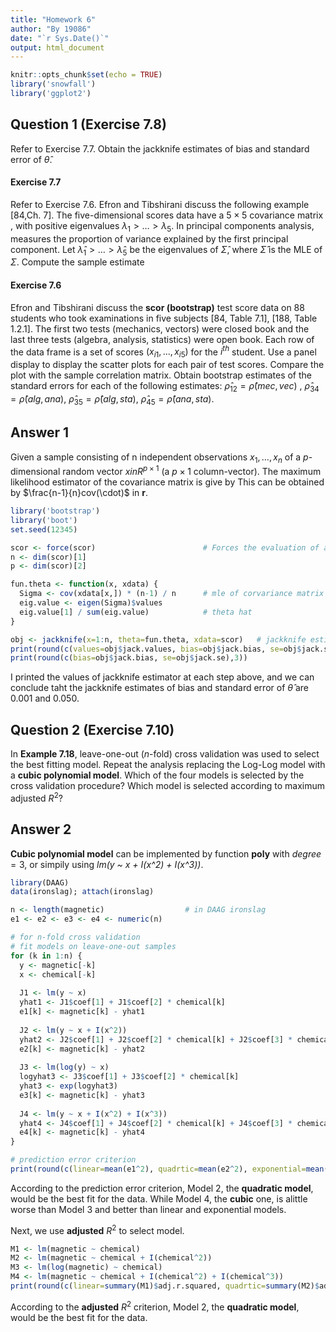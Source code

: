 ```yaml
---
title: "Homework 6"
author: "By 19086"
date: "`r Sys.Date()`"
output: html_document
---
```


```r
knitr::opts_chunk$set(echo = TRUE)
library('snowfall')
library('ggplot2')
```

## Question 1 (Exercise 7.8)
Refer to Exercise 7.7. Obtain the jackknife estimates of bias and standard error of $\hat{\theta}$.

#### Exercise 7.7
Refer to Exercise 7.6. Efron and Tibshirani discuss the following example [84,Ch. 7]. 
The five-dimensional scores data have a $5 \times 5$ covariance matrix \Sigma, with positive eigenvalues $\lambda_1 > \dots > \lambda_5$. 
In principal components analysis, 
\begin{equation}
    \theta = \frac{\lambda_1}{\sum_{j=1}^5 \lambda_j}
\end{equation}
measures the proportion of variance explained by the first principal component. 
Let $\hat{\lambda}_1 > \dots > \hat{\lambda}_5$ be the eigenvalues of $\hat{\Sigma}$, where $\hat{\Sigma}$ is the MLE of $\Sigma$. 
Compute the sample estimate
\begin{equation}
    \hat{\theta} = \frac{\hat{\lambda_1}}{\sum_{j=1}^5 \hat{\lambda}_j}
\end{equation}

#### Exercise 7.6 
Efron and Tibshirani discuss the **scor (bootstrap)** test score data on $88$ students who took examinations in five subjects [84, Table 7.1], [188, Table 1.2.1]. 
The first two tests (mechanics, vectors) were closed book and the last three tests (algebra, analysis, statistics) were open book. 
Each row of the data frame is a set of scores $(x_{i1}, . . . , x_{i5})$ for the $i^{th}$ student. 
Use a panel display to display the scatter plots for each pair of test scores. 
Compare the plot with the sample correlation matrix. 
Obtain bootstrap estimates of the standard errors for each of the following estimates: $\hat{\rho}_{12} = \hat{\rho}(mec, vec)$ , $\hat{\rho}_{34} = \hat{\rho}(alg, ana)$, $\hat{\rho}_{35} = \hat{\rho}(alg, sta)$, $\hat{\rho}_{45} = \hat{\rho}(ana, sta)$.

## Answer 1
Given a sample consisting of n independent observations $x_1,\dots, x_n$ of a $p$-dimensional random vector $x in R^{p×1}$ (a $p×1$ column-vector).
The maximum likelihood estimator of the covariance matrix is give by
\begin{equation}
  \hat{\Sigma} = \frac{1}{n} (x_i - \bar{x}) (x_i - \bar{x})^T.
\end{equation}
This can be obtained by $\frac{n-1}{n}cov(\cdot)$ in **r**.

```r
library('bootstrap')
library('boot')
set.seed(12345)

scor <- force(scor)                        # Forces the evaluation of a function argument.
n <- dim(scor)[1]
p <- dim(scor)[2]

fun.theta <- function(x, xdata) {
  Sigma <- cov(xdata[x,]) * (n-1) / n      # mle of corvariance matrix
  eig.value <- eigen(Sigma)$values
  eig.value[1] / sum(eig.value)            # theta hat
}

obj <- jackknife(x=1:n, theta=fun.theta, xdata=scor)   # jackknife estimation, formate needs to be noticed. 
print(round(c(values=obj$jack.values, bias=obj$jack.bias, se=obj$jack.se),3))
print(round(c(bias=obj$jack.bias, se=obj$jack.se),3))
```

I printed the values of jackknife estimator at each step above, and we can conclude taht the jackknife estimates of bias and standard error of $\hat{\theta}$ are $0.001$ and $0.050$.

## Question 2 (Exercise 7.10)
In **Example 7.18**, leave-one-out ($n$-fold) cross validation was used to select the best fitting model. 
Repeat the analysis replacing the Log-Log model with a **cubic polynomial model**. 
Which of the four models is selected by the cross validation procedure? 
Which model is selected according to maximum adjusted $R^2$?


## Answer 2
**Cubic polynomial model** can be implemented by function **poly** with $degree=3$, or simpily using *lm(y ~ x + I(x^2) + I(x^3))*.

```r
library(DAAG)
data(ironslag); attach(ironslag)

n <- length(magnetic)                  # in DAAG ironslag
e1 <- e2 <- e3 <- e4 <- numeric(n)

# for n-fold cross validation
# fit models on leave-one-out samples
for (k in 1:n) {
  y <- magnetic[-k]
  x <- chemical[-k]
  
  J1 <- lm(y ~ x)
  yhat1 <- J1$coef[1] + J1$coef[2] * chemical[k]
  e1[k] <- magnetic[k] - yhat1
  
  J2 <- lm(y ~ x + I(x^2))
  yhat2 <- J2$coef[1] + J2$coef[2] * chemical[k] + J2$coef[3] * chemical[k]^2
  e2[k] <- magnetic[k] - yhat2
  
  J3 <- lm(log(y) ~ x)
  logyhat3 <- J3$coef[1] + J3$coef[2] * chemical[k]
  yhat3 <- exp(logyhat3)
  e3[k] <- magnetic[k] - yhat3
  
  J4 <- lm(y ~ x + I(x^2) + I(x^3))
  yhat4 <- J4$coef[1] + J4$coef[2] * chemical[k] + J4$coef[3] * chemical[k]^2 + J4$coef[4] * chemical[k]^3
  e4[k] <- magnetic[k] - yhat4
}

# prediction error criterion
print(round(c(linear=mean(e1^2), quadrtic=mean(e2^2), exponential=mean(e3^2), cubic=mean(e4^2)), 3))
```

According to the prediction error criterion, Model 2, the **quadratic model**, would be the best fit for the data. 
While Model 4, the **cubic** one, is alittle worse than Model 3 and better than linear and exponential models. 

Next, we use **adjusted** $R^2$ to select model.

```r
M1 <- lm(magnetic ~ chemical)
M2 <- lm(magnetic ~ chemical + I(chemical^2))
M3 <- lm(log(magnetic) ~ chemical)
M4 <- lm(magnetic ~ chemical + I(chemical^2) + I(chemical^3))
print(round(c(linear=summary(M1)$adj.r.squared, quadrtic=summary(M2)$adj.r.squared, exponential=summary(M3)$adj.r.squared, cubic=summary(M4)$adj.r.squared),3))
```

According to the **adjusted** $R^2$ criterion, Model 2, the **quadratic model**, would be the best fit for the data. 